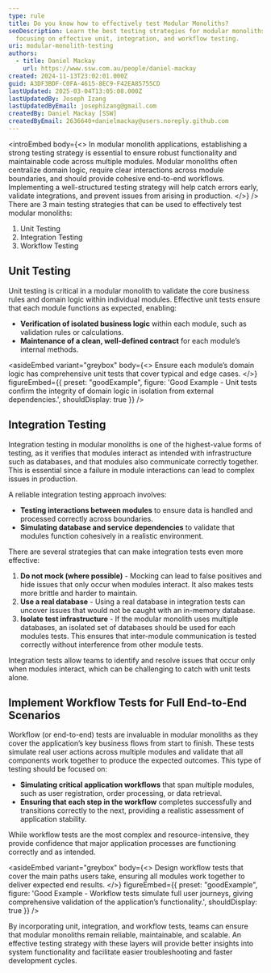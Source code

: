 ```yaml
---
type: rule
title: Do you know how to effectively test Modular Monoliths?
seoDescription: Learn the best testing strategies for modular monoliths,
  focusing on effective unit, integration, and workflow testing.
uri: modular-monolith-testing
authors:
  - title: Daniel Mackay
    url: https://www.ssw.com.au/people/daniel-mackay
created: 2024-11-13T23:02:01.000Z
guid: A3DF3BDF-C0FA-4615-8EC9-F42EA85755CD
lastUpdated: 2025-03-04T13:05:08.000Z
lastUpdatedBy: Joseph Izang
lastUpdatedByEmail: josephizang@gmail.com
createdBy: Daniel Mackay [SSW]
createdByEmail: 2636640+danielmackay@users.noreply.github.com
---
```


<introEmbed
  body={<>
In modular monolith applications, establishing a strong testing strategy is essential to ensure robust functionality and maintainable code across multiple modules. Modular monoliths often centralize domain logic, require clear interactions across module boundaries, and should provide cohesive end-to-end workflows. Implementing a well-structured testing strategy will help catch errors early, validate integrations, and prevent issues from arising in production.
  </>}
/>
There are 3 main testing strategies that can be used to effectively test modular monoliths:

1. Unit Testing
2. Integration Testing
3. Workflow Testing

## Unit Testing

Unit testing is critical in a modular monolith to validate the core business rules and domain logic within individual modules. Effective unit tests ensure that each module functions as expected, enabling:

* **Verification of isolated business logic** within each module, such as validation rules or calculations.
* **Maintenance of a clean, well-defined contract** for each module’s internal methods.

<asideEmbed
  variant="greybox"
  body={<>
    Ensure each module’s domain logic has comprehensive unit tests that cover typical and edge cases.
  </>}
  figureEmbed={{
    preset: "goodExample",
    figure: 'Good Example - Unit tests confirm the integrity of domain logic in isolation from external dependencies.',
    shouldDisplay: true
  }}
/>

## Integration Testing

Integration testing in modular monoliths is one of the highest-value forms of testing, as it verifies that modules interact as intended with infrastructure such as databases, and that modules also communicate correctly together. This is essential since a failure in module interactions can lead to complex issues in production.

A reliable integration testing approach involves:

* **Testing interactions between modules** to ensure data is handled and processed correctly across boundaries.
* **Simulating database and service dependencies** to validate that modules function cohesively in a realistic environment.

There are several strategies that can make integration tests even more effective:

1. **Do not mock (where possible)** - Mocking can lead to false positives and hide issues that only occur when modules interact. It also makes tests more brittle and harder to maintain.
2. **Use a real database** - Using a real database in integration tests can uncover issues that would not be caught with an in-memory database.
3. **Isolate test infrastructure** - If the modular monolith uses multiple databases, an isolated set of databases should be used for each modules tests. This ensures that inter-module communication is tested correctly without interference from other module tests.

Integration tests allow teams to identify and resolve issues that occur only when modules interact, which can be challenging to catch with unit tests alone.

## Implement Workflow Tests for Full End-to-End Scenarios

Workflow (or end-to-end) tests are invaluable in modular monoliths as they cover the application’s key business flows from start to finish. These tests simulate real user actions across multiple modules and validate that all components work together to produce the expected outcomes. This type of testing should be focused on:

* **Simulating critical application workflows** that span multiple modules, such as user registration, order processing, or data retrieval.
* **Ensuring that each step in the workflow** completes successfully and transitions correctly to the next, providing a realistic assessment of application stability.

While workflow tests are the most complex and resource-intensive, they provide confidence that major application processes are functioning correctly and as intended.

<asideEmbed
  variant="greybox"
  body={<>
    Design workflow tests that cover the main paths users take, ensuring all modules work together to deliver expected end results.
  </>}
  figureEmbed={{
    preset: "goodExample",
    figure: 'Good Example - Workflow tests simulate full user journeys, giving comprehensive validation of the application’s functionality.',
    shouldDisplay: true
  }}
/>

By incorporating unit, integration, and workflow tests, teams can ensure that modular monoliths remain reliable, maintainable, and scalable. An effective testing strategy with these layers will provide better insights into system functionality and facilitate easier troubleshooting and faster development cycles.
